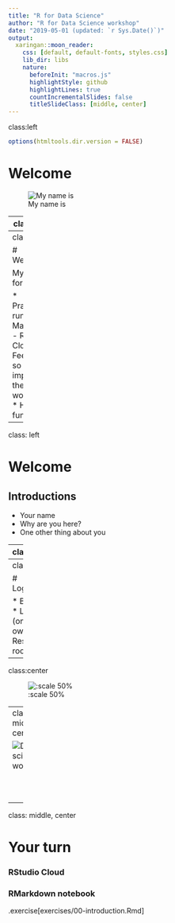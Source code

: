 ```yaml
---
title: "R for Data Science"
author: "R for Data Science workshop"
date: "2019-05-01 (updated: `r Sys.Date()`)"
output:
  xaringan::moon_reader:
    css: [default, default-fonts, styles.css]
    lib_dir: libs
    nature:
      beforeInit: "macros.js"
      highlightStyle: github
      highlightLines: true
      countIncrementalSlides: false
      titleSlideClass: [middle, center]
---
```

class:left

```r
options(htmltools.dir.version = FALSE)
```

# Welcome

![My name is](assets/hello-my-name-is.jpg)

---
class:left

# Welcome

Workshop goals

* Introduce R, RStudio, and the Tidyverse
* Learn enough to begin using R for real work
* Overview of what is available

---
class:left

# Welcome

My goals for me

* Practice run
  - Materials
  - RStudio Cloud
* Feedback so I can improve the workshop
* Have fun

---
class: left

# Welcome

## Introductions

* Your name
* Why are you here?
* One other thing about you

---
class:left

# Welcome

Outline

* Introduction to RStudio Cloud
* Visualizing data with ggplot2
* Data wrangling with dplyr and tidyr
* Exploratory data analysis
* R programming
* RMarkdown
* Shiny

---
class:left

# Logistics

* Breaks
* Lunch (on your own)
* Rest rooms
---
class:center

![:scale 50%](assets/r4ds-cover.png)

---
class: middle, center

![Data science workflow](assets/data-science.png)
<br/>
<br/>
<br/>
<br/>
<p style="font-size: x-small">
Image source: <a href="http://r4ds.had.co.nz/">R for Data Science</a> by Hadley Wickham & Garrett Grolemund.
</p>

---
class: middle, center

# Your turn

### RStudio Cloud
### RMarkdown notebook

.exercise[exercises/00-introduction.Rmd]
